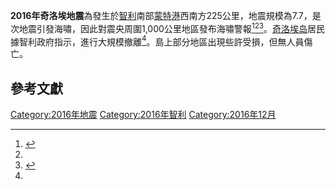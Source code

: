 {{NoteTA |G1=地震}}
{{Infobox earthquake
 | name        = 2016年奇洛埃地震
 | image       = <!-- file name only -->
 | alt         = 
 | caption     = 
 | map         = 2016 Chiloé earthquake.jpg
 | map_alt     = 
 | map_caption = 此次地震震度圖
 | map2        = <!-- manual map or use {{Location map}} -->
 | date        = {{Start date|2016|12|25}}
 | time        = 14:22:27 UTC (11:22:27 UTC-4)
 | duration    =
 | magnitude   = 7.6 [[Moment_magnitude_scale|M<sub>w</sub>]]<ref name=USGS25Dec16 />
 | depth       = 34.6 km ([[United_States_Geological_Survey|USGS]])<ref name=USGS25Dec16 /> 
 | location    = {{coord|43.416|S|73.880|W|display=inline,title}}<ref name="usgs">{{cite web |title=M7.6 - 39km SSW of Puerto Quellon, Chile |url=http://earthquake.usgs.gov/earthquakes/eventpage/us10007mn3#executive |work=USGS |date=25 December 2016 |accessdate=25 December 2016 |archive-date=2016-12-26 |archive-url=https://web.archive.org/web/20161226013505/http://earthquake.usgs.gov/earthquakes/eventpage/us10007mn3#executive |dead-url=no }}</ref>
 | fault       = 
 | type        =
 | affected    = 
 | damages     = <!-- cost/extent of property damage -->
 | intensity   = 
 | pga         = <!-- NN''[[Peak_ground_acceleration|g]]'' -->
 | tsunami     = 
 | landslide   =
 | foreshocks  =
 | aftershocks = > 30
 | casualties  = 0
}}
'''2016年奇洛埃地震'''為發生於[[智利|智利]]南部[[蒙特港|蒙特港]]西南方225公里，地震規模為7.7，是次地震引發海嘯，因此對震央周圍1,000公里地區發布海嘯警報<ref name=USGS25Dec16>{{cite web|url=http://earthquake.usgs.gov/earthquakes/eventpage/us10007mn3|title=M7.6 – 39km SSW of Puerto Quellón, Chile|publisher=[[United_States_Geological_Survey|United States Geological Survey]]|accessdate=December 25, 2016|archive-date=2016-12-26|archive-url=https://web.archive.org/web/20161226013505/http://earthquake.usgs.gov/earthquakes/eventpage/us10007mn3|dead-url=no}}</ref><ref name="usgs"/><ref name="bbc">{{cite news |title=Chile earthquake triggers tsunami warning |url=http://www.bbc.com/news/world-latin-america-38430564 |work=BBC |date=25 December 2016 |accessdate=25 December 2016 |archive-date=2016-12-26 |archive-url=https://web.archive.org/web/20161226084945/http://www.bbc.com/news/world-latin-america-38430564 |dead-url=no }}</ref>。[[奇洛埃岛|奇洛埃岛]]居民據智利政府指示，進行大規模撤離<ref name="bbc"/>。島上部分地區出現些許受損，但無人員傷亡。

==參考文獻==
{{reflist}}

{{2016年地震}}

[[Category:2016年地震|Category:2016年地震]]
[[Category:2016年智利|Category:2016年智利]]
[[Category:2016年12月|Category:2016年12月]]
{{地震小作品}}